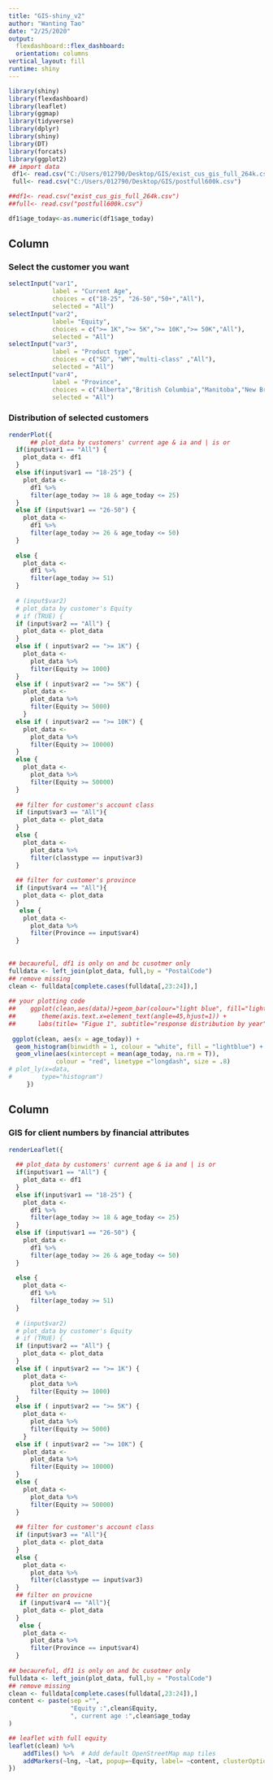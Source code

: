 ---
title: "GIS-shiny_v2"
author: "Wanting Tao"
date: "2/25/2020"
output: 
  flexdashboard::flex_dashboard:
  orientation: columns
vertical_layout: fill
runtime: shiny
---

```{r setup, include=FALSE}
library(shiny)
library(flexdashboard)
library(leaflet)
library(ggmap)
library(tidyverse)
library(dplyr)
library(shiny)
library(DT)
library(forcats)
library(ggplot2)
## import data
 df1<- read.csv("C:/Users/012790/Desktop/GIS/exist_cus_gis_full_264k.csv")
 full<- read.csv("C:/Users/012790/Desktop/GIS/postfull600k.csv")

##df1<- read.csv("exist_cus_gis_full_264k.csv")
##full<- read.csv("postfull600k.csv")

df1$age_today<-as.numeric(df1$age_today)


```
Column {data-width=400}
-----------------------------------------------------------------------

### Select the customer you want

  
```{r selectbar}
selectInput("var1", 
            label = "Current Age",
            choices = c("18-25", "26-50","50+","All"),
            selected = "All")
selectInput("var2",
            label= "Equity",
            choices = c(">= 1K",">= 5K",">= 10K",">= 50K","All"),
            selected = "All")
selectInput("var3",
            label = "Product type",
            choices = c("SD", "WM","multi-class" ,"All"),
            selected = "All")
selectInput("var4",
            label = "Province",
            choices = c("Alberta","British Columbia","Manitoba","New Brunswick","Newfoundland","Northwest Territories", "Nova Scotia", "Nunavut","Ontario", "Prince Edward Island","Quebec","All"),
            selected = "All")

```



### Distribution of selected customers
    

```{r}
renderPlot({
      ## plot_data by customers' current age & ia and | is or
  if(input$var1 == "All") {
    plot_data <- df1
  } 
  else if(input$var1 == "18-25") {
    plot_data <- 
      df1 %>%
      filter(age_today >= 18 & age_today <= 25)
  } 
  else if (input$var1 == "26-50") {
    plot_data <- 
      df1 %>%
      filter(age_today >= 26 & age_today <= 50)
  }
  
  else {
    plot_data <- 
      df1 %>%
      filter(age_today >= 51)
  }
  
  # (input$var2)
  # plot_data by customer's Equity
  # if (TRUE) {
  if (input$var2 == "All") {
    plot_data <- plot_data
  }
  else if ( input$var2 == ">= 1K") {
    plot_data <-
      plot_data %>%
      filter(Equity >= 1000)
  }
  else if ( input$var2 == ">= 5K") {
    plot_data <-
      plot_data %>%
      filter(Equity >= 5000)
    }
  else if ( input$var2 == ">= 10K") {
    plot_data <-
      plot_data %>%
      filter(Equity >= 10000)
  }
  else {
    plot_data <-
      plot_data %>%
      filter(Equity >= 50000)
  }
  
  ## filter for customer's account class
  if (input$var3 == "All"){
    plot_data <- plot_data
  }
  else {
    plot_data <-
      plot_data %>%
      filter(classtype == input$var3)
  }
  
  ## filter for customer's province
  if (input$var4 == "All"){
    plot_data <- plot_data
  }
   else {
    plot_data <-
      plot_data %>%
      filter(Province == input$var4)
  }
  
  
## becaureful, df1 is only on and bc cusotmer only
fulldata <- left_join(plot_data, full,by = "PostalCode")
## remove missing
clean <- fulldata[complete.cases(fulldata[,23:24]),]
 
## your plotting code   
##    ggplot(clean,aes(data))+geom_bar(colour="light blue", fill="light blue") +
##       theme(axis.text.x=element_text(angle=45,hjust=1)) +
##      labs(title= "Figue 1", subtitle="response distribution by year", caption="no obvious changes during 3 years",   ##      y="response percentage")
    
 ggplot(clean, aes(x = age_today)) + 
  geom_histogram(binwidth = 1, colour = "white", fill = "lightblue") +
  geom_vline(aes(xintercept = mean(age_today, na.rm = T)),
             colour = "red", linetype ="longdash", size = .8)
# plot_ly(x=data,
#        type="histogram")
     })
```



Column {data-width=800}
-----------------------------------------------------------------------
### GIS for client numbers by financial attributes
  
```{r}
renderLeaflet({
  
  ## plot_data by customers' current age & ia and | is or
  if(input$var1 == "All") {
    plot_data <- df1
  } 
  else if(input$var1 == "18-25") {
    plot_data <- 
      df1 %>%
      filter(age_today >= 18 & age_today <= 25)
  } 
  else if (input$var1 == "26-50") {
    plot_data <- 
      df1 %>%
      filter(age_today >= 26 & age_today <= 50)
  }
  
  else {
    plot_data <- 
      df1 %>%
      filter(age_today >= 51)
  }
  
  # (input$var2)
  # plot_data by customer's Equity
  # if (TRUE) {
  if (input$var2 == "All") {
    plot_data <- plot_data
  }
  else if ( input$var2 == ">= 1K") {
    plot_data <-
      plot_data %>%
      filter(Equity >= 1000)
  }
  else if ( input$var2 == ">= 5K") {
    plot_data <-
      plot_data %>%
      filter(Equity >= 5000)
    }
  else if ( input$var2 == ">= 10K") {
    plot_data <-
      plot_data %>%
      filter(Equity >= 10000)
  }
  else {
    plot_data <-
      plot_data %>%
      filter(Equity >= 50000)
  }
  
  ## filter for customer's account class
  if (input$var3 == "All"){
    plot_data <- plot_data
  }
  else {
    plot_data <-
      plot_data %>%
      filter(classtype == input$var3)
  }
  ## filter on provicne
   if (input$var4 == "All"){
    plot_data <- plot_data
  }
   else {
    plot_data <-
      plot_data %>%
      filter(Province == input$var4)
  } 
  
## becaureful, df1 is only on and bc cusotmer only
fulldata <- left_join(plot_data, full,by = "PostalCode")
## remove missing
clean <- fulldata[complete.cases(fulldata[,23:24]),]
content <- paste(sep ="",
                 "Equity :",clean$Equity,
                 ", current age :",clean$age_today 
)

## leaflet with full equity
leaflet(clean) %>%
    addTiles() %>%  # Add default OpenStreetMap map tiles
    addMarkers(~lng, ~lat, popup=~Equity, label= ~content, clusterOptions = markerClusterOptions() )
})
```


